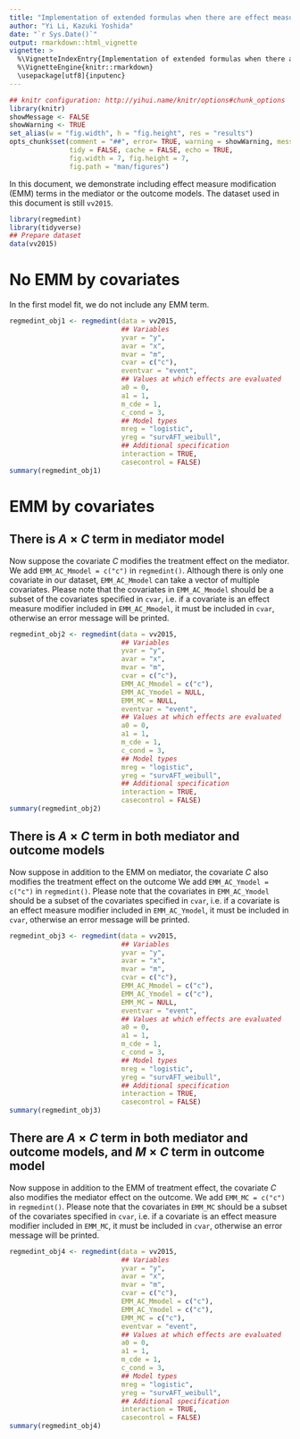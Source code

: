 ```yaml
---
title: "Implementation of extended formulas when there are effect measure modifiers"
author: "Yi Li, Kazuki Yoshida"
date: "`r Sys.Date()`"
output: rmarkdown::html_vignette
vignette: >
  %\VignetteIndexEntry{Implementation of extended formulas when there are effect measure modifiers}
  %\VignetteEngine{knitr::rmarkdown}
  \usepackage[utf8]{inputenc}
---
```


```r
## knitr configuration: http://yihui.name/knitr/options#chunk_options
library(knitr)
showMessage <- FALSE
showWarning <- TRUE
set_alias(w = "fig.width", h = "fig.height", res = "results")
opts_chunk$set(comment = "##", error= TRUE, warning = showWarning, message = showMessage,
               tidy = FALSE, cache = FALSE, echo = TRUE,
               fig.width = 7, fig.height = 7,
               fig.path = "man/figures")
```

In this document, we demonstrate including effect measure modification (EMM) terms in the mediator or the outcome models. The dataset used in this document is still `vv2015`.

```r
library(regmedint)
library(tidyverse)
## Prepare dataset
data(vv2015)
```

# No EMM by covariates

In the first model fit, we do not include any EMM term.  
```r
regmedint_obj1 <- regmedint(data = vv2015,
                            ## Variables
                            yvar = "y",
                            avar = "x",
                            mvar = "m",
                            cvar = c("c"),
                            eventvar = "event",
                            ## Values at which effects are evaluated
                            a0 = 0,
                            a1 = 1,
                            m_cde = 1,
                            c_cond = 3,
                            ## Model types
                            mreg = "logistic",
                            yreg = "survAFT_weibull",
                            ## Additional specification
                            interaction = TRUE,
                            casecontrol = FALSE)
summary(regmedint_obj1)
```



# EMM by covariates

## There is $A\times C$ term in mediator model
Now suppose the covariate $C$ modifies the treatment effect on the mediator. We add `EMM_AC_Mmodel = c("c")` in `regmedint()`. Although there is only one covariate in our dataset, `EMM_AC_Mmodel` can take a vector of multiple covariates. Please note that the covariates in `EMM_AC_Mmodel` should be a subset of the covariates specified in `cvar`, i.e. if a covariate is an effect measure modifier included in `EMM_AC_Mmodel`, it must be included in `cvar`, otherwise an error message will be printed.

```r
regmedint_obj2 <- regmedint(data = vv2015,
                            ## Variables
                            yvar = "y",
                            avar = "x",
                            mvar = "m",
                            cvar = c("c"),
                            EMM_AC_Mmodel = c("c"),
                            EMM_AC_Ymodel = NULL,
                            EMM_MC = NULL,
                            eventvar = "event",
                            ## Values at which effects are evaluated
                            a0 = 0,
                            a1 = 1,
                            m_cde = 1,
                            c_cond = 3,
                            ## Model types
                            mreg = "logistic",
                            yreg = "survAFT_weibull",
                            ## Additional specification
                            interaction = TRUE,
                            casecontrol = FALSE)
summary(regmedint_obj2)
```




## There is $A\times C$ term in both mediator and outcome models
Now suppose in addition to the EMM on mediator, the covariate $C$ also modifies the treatment effect on the outcome We add `EMM_AC_Ymodel = c("c")` in `regmedint()`.  Please note that the covariates in `EMM_AC_Ymodel` should be a subset of the covariates specified in `cvar`, i.e. if a covariate is an effect measure modifier included in `EMM_AC_Ymodel`, it must be included in `cvar`, otherwise an error message will be printed.
```r
regmedint_obj3 <- regmedint(data = vv2015,
                            ## Variables
                            yvar = "y",
                            avar = "x",
                            mvar = "m",
                            cvar = c("c"),
                            EMM_AC_Mmodel = c("c"),
                            EMM_AC_Ymodel = c("c"),
                            EMM_MC = NULL,
                            eventvar = "event",
                            ## Values at which effects are evaluated
                            a0 = 0,
                            a1 = 1,
                            m_cde = 1,
                            c_cond = 3,
                            ## Model types
                            mreg = "logistic",
                            yreg = "survAFT_weibull",
                            ## Additional specification
                            interaction = TRUE,
                            casecontrol = FALSE)
summary(regmedint_obj3)
```




## There are $A\times C$ term in both mediator and outcome models, and $M\times C$ term in outcome model
Now suppose in addition to the EMM of treatment effect, the covariate $C$ also modifies the mediator effect on the outcome. We add `EMM_MC = c("c")` in `regmedint()`.  Please note that the covariates in `EMM_MC` should be a subset of the covariates specified in `cvar`, i.e. if a covariate is an effect measure modifier included in `EMM_MC`, it must be included in `cvar`, otherwise an error message will be printed.
```r
regmedint_obj4 <- regmedint(data = vv2015,
                            ## Variables
                            yvar = "y",
                            avar = "x",
                            mvar = "m",
                            cvar = c("c"),
                            EMM_AC_Mmodel = c("c"),
                            EMM_AC_Ymodel = c("c"),
                            EMM_MC = c("c"),
                            eventvar = "event",
                            ## Values at which effects are evaluated
                            a0 = 0,
                            a1 = 1,
                            m_cde = 1,
                            c_cond = 3,
                            ## Model types
                            mreg = "logistic",
                            yreg = "survAFT_weibull",
                            ## Additional specification
                            interaction = TRUE,
                            casecontrol = FALSE)
summary(regmedint_obj4)
```




